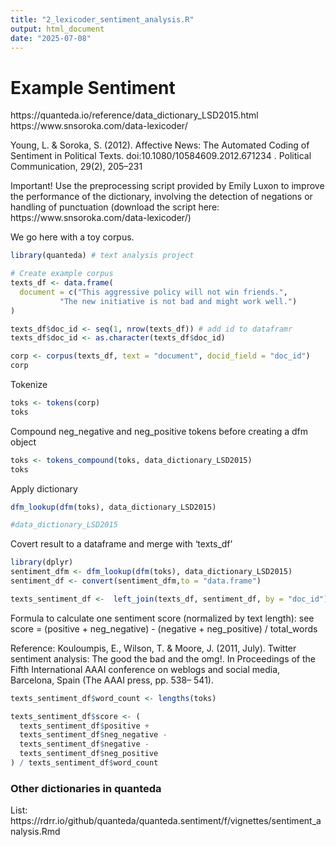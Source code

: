 ```yaml
---
title: "2_lexicoder_sentiment_analysis.R"
output: html_document
date: "2025-07-08"
---
```



# Example Sentiment
https://quanteda.io/reference/data_dictionary_LSD2015.html
https://www.snsoroka.com/data-lexicoder/

Young, L. & Soroka, S. (2012). Affective News: The Automated Coding of Sentiment in Political Texts. doi:10.1080/10584609.2012.671234 . Political Communication, 29(2), 205–231

Important! Use the preprocessing script provided by Emily Luxon to improve the performance of the dictionary,
involving the detection of negations or handling of punctuation (download the script here: https://www.snsoroka.com/data-lexicoder/)


We go here with a toy corpus.

```r

library(quanteda) # text analysis project

# Create example corpus
texts_df <- data.frame(
  document = c("This aggressive policy will not win friends.",
           "The new initiative is not bad and might work well.")
)

texts_df$doc_id <- seq(1, nrow(texts_df)) # add id to dataframr
texts_df$doc_id <- as.character(texts_df$doc_id)

corp <- corpus(texts_df, text = "document", docid_field = "doc_id")
corp

```

Tokenize

```r

toks <- tokens(corp)
toks

```


Compound neg_negative and neg_positive tokens before creating a dfm object

```r
 
toks <- tokens_compound(toks, data_dictionary_LSD2015)
toks

```

Apply dictionary

```r

dfm_lookup(dfm(toks), data_dictionary_LSD2015)

#data_dictionary_LSD2015
```

Covert result to a dataframe and merge with 'texts_df'

```r
library(dplyr)
sentiment_dfm <- dfm_lookup(dfm(toks), data_dictionary_LSD2015)
sentiment_df <- convert(sentiment_dfm,to = "data.frame")

texts_sentiment_df <-  left_join(texts_df, sentiment_df, by = "doc_id")

```


Formula to calculate one sentiment score (normalized by text length): see 
score = (positive + neg_negative) - (negative + neg_positive) / total_words

Reference: 
Kouloumpis, E., Wilson, T. & Moore, J. (2011, July). Twitter sentiment analysis: The
good the bad and the omg!. In Proceedings of the Fifth International AAAI
conference on weblogs and social media, Barcelona, Spain (The AAAI press, pp. 538–
541).


```r

texts_sentiment_df$word_count <- lengths(toks)

texts_sentiment_df$score <- (
  texts_sentiment_df$positive +
  texts_sentiment_df$neg_negative -
  texts_sentiment_df$negative -
  texts_sentiment_df$neg_positive
) / texts_sentiment_df$word_count

```

### Other dictionaries in quanteda

List: 
https://rdrr.io/github/quanteda/quanteda.sentiment/f/vignettes/sentiment_analysis.Rmd




